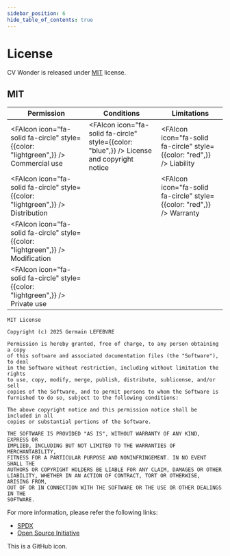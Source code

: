 ```yaml
---
sidebar_position: 6
hide_table_of_contents: true
---
```

# License

CV Wonder is released under [MIT](https://spdx.org/licenses/MIT.html) license.

## MIT

| Permission | Conditions | Limitations |
|------------|------------|-------------|
| <FAIcon icon="fa-solid fa-circle" style={{color: "lightgreen",}} /> Commercial use | <FAIcon icon="fa-solid fa-circle" style={{color: "blue",}} /> License and copyright notice | <FAIcon icon="fa-solid fa-circle" style={{color: "red",}} /> Liability |
| <FAIcon icon="fa-solid fa-circle" style={{color: "lightgreen",}} /> Distribution | | <FAIcon icon="fa-solid fa-circle" style={{color: "red",}} /> Warranty |
| <FAIcon icon="fa-solid fa-circle" style={{color: "lightgreen",}} /> Modification | | |
| <FAIcon icon="fa-solid fa-circle" style={{color: "lightgreen",}} /> Private use | | |

```raw
MIT License

Copyright (c) 2025 Germain LEFEBVRE

Permission is hereby granted, free of charge, to any person obtaining a copy
of this software and associated documentation files (the "Software"), to deal
in the Software without restriction, including without limitation the rights
to use, copy, modify, merge, publish, distribute, sublicense, and/or sell
copies of the Software, and to permit persons to whom the Software is
furnished to do so, subject to the following conditions:

The above copyright notice and this permission notice shall be included in all
copies or substantial portions of the Software.

THE SOFTWARE IS PROVIDED "AS IS", WITHOUT WARRANTY OF ANY KIND, EXPRESS OR
IMPLIED, INCLUDING BUT NOT LIMITED TO THE WARRANTIES OF MERCHANTABILITY,
FITNESS FOR A PARTICULAR PURPOSE AND NONINFRINGEMENT. IN NO EVENT SHALL THE
AUTHORS OR COPYRIGHT HOLDERS BE LIABLE FOR ANY CLAIM, DAMAGES OR OTHER
LIABILITY, WHETHER IN AN ACTION OF CONTRACT, TORT OR OTHERWISE, ARISING FROM,
OUT OF OR IN CONNECTION WITH THE SOFTWARE OR THE USE OR OTHER DEALINGS IN THE
SOFTWARE.
```

For more information, please refer the following links:

- [SPDX](https://spdx.org/licenses/MIT.html)
- [Open Source Initiative](https://opensource.org/licenses/MIT)

<FAIcon icon="fa-brands fa-github" size="4x" /> This is a GitHub icon.
